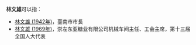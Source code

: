 '''林文雄'''可以指：
* [[林文雄_(1942年)|林文雄 (1942年)]]，臺南市市長
* [[林文雄_(1969年)|林文雄 (1969年)]]，崇左东亚糖业有限公司机械车间主任、工会主席，第十三届全国人大代表

{{disambig}}